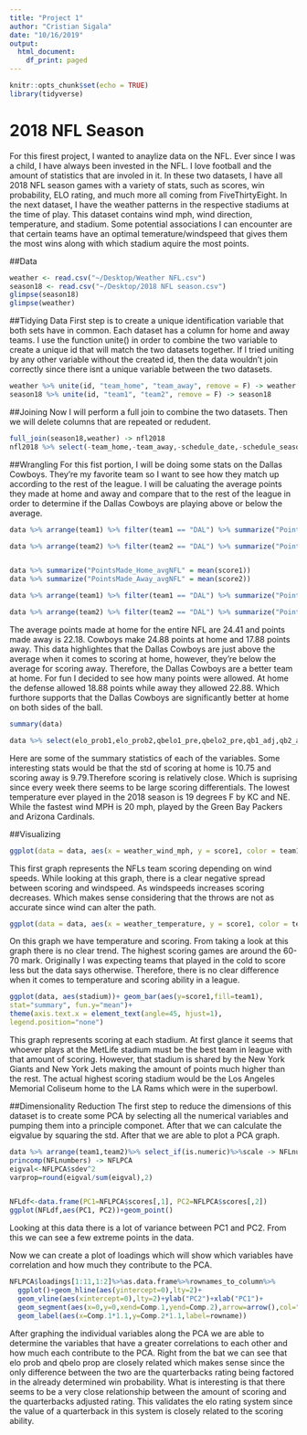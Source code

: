 ```yaml
---
title: "Project 1"
author: "Cristian Sigala"
date: "10/16/2019"
output:
  html_document:
    df_print: paged
---
```


```r
knitr::opts_chunk$set(echo = TRUE)
library(tidyverse)
```

# 2018 NFL Season

For this firest project, I wanted to anaylize data on the NFL. Ever since I was a child, I have always been invested in the NFL. I love football and the amount of statistics that are involed in it. In these two datasets, I have all 2018 NFL season games with a variety of stats, such as scores, win probability, ELO rating, and much more all coming from FiveThirtyEight. In the next dataset, I have the weather patterns in the respective stadiums at the time of play. This dataset contains wind mph, wind direction, temperature, and stadium. Some potential associations I can encounter are that certain teams have an optimal temerature/windspeed that gives them the most wins along with which stadium aquire the most points. 

##Data
```R

weather <- read.csv("~/Desktop/Weather NFL.csv")
season18 <- read.csv("~/Desktop/2018 NFL season.csv")
glimpse(season18)
glimpse(weather)
```

##Tidying Data
First step is to create a unique identification variable that both sets have in common. Each dataset has a column for home and away teams. I use the function unite() in order to combine the two variable to create a unique id that will match the two datasets together. If I tried uniting by any other variable without the created id, then the data wouldn't join correctly since there isnt a unique variable between the two datasets.
```R
weather %>% unite(id, "team_home", "team_away", remove = F) -> weather
season18 %>% unite(id, "team1", "team2", remove = F) -> season18


```
##Joining
Now I will perform a full join to combine the two datasets. Then we will delete columns that are repeated or redudent. 
```R
full_join(season18,weather) -> nfl2018
nfl2018 %>% select(-team_home,-team_away,-schedule_date,-schedule_season,-season,-date,-elo1_pre,-elo2_pre,-elo1_post,-elo2_post,-qb1_value_pre,-qb2_value_pre,-qb1_value_post,-qb2_value_post,qb1_game_value,-qb2_game_value,-qbelo1_post,-qbelo2_post,-neutral)-> data

```
##Wrangling 
For this fist portion, I will be doing some stats on the Dallas Cowboys. They're my favorite team so I want to see how they match up according to the rest of the league. I will be caluating the average points they made at home and away and compare that to the rest of the league in order to determine if the Dallas Cowboys are playing above or below the average. 


```R
data %>% arrange(team1) %>% filter(team1 == "DAL") %>% summarize("PointsMade_Home" = mean(score1))

data %>% arrange(team2) %>% filter(team2 == "DAL") %>% summarize("PointsMade_Away" = mean(score2))


data %>% summarize("PointsMade_Home_avgNFL" = mean(score1))
data %>% summarize("PointsMade_Away_avgNFL" = mean(score2))

data %>% arrange(team1) %>% filter(team1 == "DAL") %>% summarize("PointsAllowed_Home" =mean(score2))

data %>% arrange(team2) %>% filter(team2 == "DAL") %>% summarize("PointsAllowed_Away" =mean(score1))
```

The average points made at home for the entire NFL are 24.41 and points made away is 22.18. Cowboys make 24.88 points at home and 17.88 points away. This data highlightes that the Dallas Cowboys are just above the average when it comes to scoring at home, however, they're below the average for scoring away. Therefore, the Dallas Cowboys are a better team at home. For fun I decided to see how many points were allowed. At home the defense allowed 18.88 points while away they allowed 22.88. Which furthore supports that the Dallas Cowboys are significantly better at home on both sides of the ball.

```R
summary(data)

data %>% select(elo_prob1,elo_prob2,qbelo1_pre,qbelo2_pre,qb1_adj,qb2_adj,qbelo_prob1,qbelo_prob2,qb1_game_value,score1,score2,weather_temperature,weather_wind_mph) %>% summarise_each(funs(sd = sd))

```
Here are some of the summary statistics of each of the variables. Some interesting stats would be that the std of scoring at home is 10.75 and scoring away is 9.79.Therefore scoring is relatively close. Which is suprising since every week there seems to be large scoring differentials. The lowest temperature ever played in the 2018 season is 19 degrees F by KC and NE. While the fastest wind MPH is 20 mph, played by the Green Bay Packers and Arizona Cardinals.



##Visualizing
```R
ggplot(data = data, aes(x = weather_wind_mph, y = score1, color = team1)) + geom_point(size=1) + geom_line() + ggtitle("NFL Scoring w/ Wind MPH") + ylab("Score") + xlab("Wind MPH") + guides(color = guide_legend(reverse = TRUE)) + theme_minimal()

```

This first graph represents the NFLs team scoring depending on wind speeds. While looking at this graph, there is a clear negative spread between scoring and windspeed. As windspeeds increases scoring decreases. Which makes sense considering that the throws are not as accurate since wind can alter the path. 
```R
ggplot(data = data, aes(x = weather_temperature, y = score1, color = team1)) + geom_point(size=1) + geom_line() + ggtitle("NFL Scoring w/ Temperature(F)") + ylab("Score") + xlab("Temperature F") + theme_dark()


```


On this graph we have temperature and scoring. From taking a look at this graph there is no clear trend. The highest scoring games are around the 60-70 mark. Originally I was expecting teams that played in the cold to score less but the data says otherwise. Therefore, there is no clear difference when it comes to temperature and scoring ability in a league. 

```R
ggplot(data, aes(stadium))+ geom_bar(aes(y=score1,fill=team1),
stat="summary", fun.y="mean")+
theme(axis.text.x = element_text(angle=45, hjust=1),
legend.position="none")


```


This graph represents scoring at each stadium. At first glance it seems that whoever plays at the MetLife stadium must be the best team in league with that amount of scoring. However, that stadium is shared by the New York Giants and New York Jets making the amount of points much higher than the rest. The actual highest scoring stadium would be the Los Angeles Memorial Coliseum home to the LA Rams which were in the superbowl. 

##Dimensionality Reduction
The first step to reduce the dimensions of this dataset is to create some PCA by selecting all the numerical variables and pumping them into a principle componet. After that we can calculate the eigvalue by squaring the std. After that we are able to plot a PCA graph. 
```R
data %>% arrange(team1,team2)%>% select_if(is.numeric)%>%scale -> NFLnumbers
princomp(NFLnumbers) -> NFLPCA
eigval<-NFLPCA$sdev^2
varprop=round(eigval/sum(eigval),2)


NFLdf<-data.frame(PC1=NFLPCA$scores[,1], PC2=NFLPCA$scores[,2])
ggplot(NFLdf,aes(PC1, PC2))+geom_point()
```


Looking at this data there is a lot of variance between PC1 and PC2. From this we can see a few extreme points in the data. 

Now we can create a plot of loadings which will show which variables have correlation and how much they contribute to the PCA.
```R

NFLPCA$loadings[1:11,1:2]%>%as.data.frame%>%rownames_to_column%>%
  ggplot()+geom_hline(aes(yintercept=0),lty=2)+
  geom_vline(aes(xintercept=0),lty=2)+ylab("PC2")+xlab("PC1")+
  geom_segment(aes(x=0,y=0,xend=Comp.1,yend=Comp.2),arrow=arrow(),col="BLUE")+
  geom_label(aes(x=Comp.1*1.1,y=Comp.2*1.1,label=rowname))

```


After graphing the individual variables along the PCA we are able to determine the variables that have a greater correlations to each other and how much each contribute to the PCA. Right from the bat we can see that elo prob and qbelo prop are closely related which makes sense since the only difference between the two are the quarterbacks rating being factored in the already determined win probability. What is interesting is that there seems to be a very close relationship between the amount of scoring and the quarterbacks adjusted rating. This validates the elo rating system since the value of a quarterback in this system is closely related to the scoring ability.  


